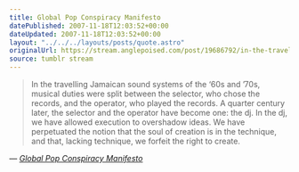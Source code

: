 ```yaml
---
title: Global Pop Conspiracy Manifesto
datePublished: 2007-11-18T12:03:52+00:00
dateUpdated: 2007-11-18T12:03:52+00:00
layout: "../../../layouts/posts/quote.astro"
originalUrl: https://stream.anglepoised.com/post/19686792/in-the-travelling-jamaican-sound-systems-of-the
source: tumblr stream
---
```


> In the travelling Jamaican sound systems of the &lsquo;60s and &#8217;70s, musical duties were split between the selector, who chose the records, and the operator, who played the records. A quarter century later, the selector and the operator have become one: the dj. In the dj, we have allowed execution to overshadow ideas. We have perpetuated the notion that the soul of creation is in the technique, and that, lacking technique, we forfeit the right to create.

— <cite>[_Global Pop Conspiracy Manifesto_](http://www.globalpopconspiracy.com/manifesto/)</cite>
